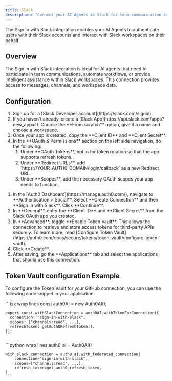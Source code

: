 ```yaml
---
title: Slack
description: "Connect your AI Agents to Slack for team communication and workflow automation."
---
```



The Sign in with Slack integration enables your AI Agents to authenticate users with their Slack accounts and interact with Slack workspaces on their behalf.

## Overview

The Sign in with Slack integration is ideal for AI agents that need to participate in team communications, automate workflows, or provide intelligent assistance within Slack workspaces. This connection provides access to messages, channels, and workspace data.

## Configuration

<Steps>
  <Step title="Set up a Slack app">
    <ol>
      <li>
        Sign up for a [Slack Developer account](https://slack.com/signin).
      </li>
      <li>
        If you haven't already, create a [Slack
        App](https://api.slack.com/apps?new_app=1). Choose the **From scratch**
        option, give it a name and choose a workspace.
      </li>
      <li>
        Once your app is created, copy the **Client ID** and **Client Secret**.
      </li>
      <li>
        In the **OAuth & Permissions** section on the left side navigation, do
        the following:
        <ol>
          <li>
            Under **OAuth Tokens**, opt in for token rotation so that the app
            supports refresh tokens.
          </li>
          <li>
            Under **Redirect URLs**, add
            `https://YOUR_AUTH0_DOMAIN/login/callback` as a new Redirect URL.
            <FindDomainInfoBlock />
          </li>
          <li>
            Under **Scopes**, add the necessary OAuth scopes your app needs to
            function.
          </li>
        </ol>
      </li>
    </ol>
  </Step>
  <Step title="Configure the Slack Social Connection in Auth0">
    <ol>
      <li>
        In the [Auth0 Dashboard](https://manage.auth0.com/), navigate to
        **Authentication > Social**. Select **Create Connection** and then
        **Sign in with Slack**. Click **Continue**.
      </li>
      <li>
        In **General**, enter the **Client ID** and **Client Secret** from the
        Slack OAuth app you created.
      </li>
      <li>
        In **Advanced**, toggle **Enable Token Vault**. This allows the
        connection to retrieve and store access tokens for third-party APIs
        securely. To learn more, read [Configure Token
        Vault](https://auth0.com/docs/secure/tokens/token-vault/configure-token-vault).
      </li>
      <li>Click **Create**.</li>
      <li>
        After saving, go the **Applications** tab and select the applications
        that should use this connection.
      </li>
    </ol>
  </Step>
</Steps>

## Token Vault configuration Example

To configure the Token Vault for your GitHub connection, you can use the following code snippet in your application:

<Tabs>
  <Tab title="JavaScript" icon="js">
    ```tsx wrap lines
    const auth0AI = new Auth0AI();

    export const withSlackConnection = auth0AI.withTokenForConnection({
      connection: "sign-in-with-slack",
      scopes: ["channels:read", ...],
      refreshToken: getAuth0RefreshToken(),
    });
    ```

  </Tab>
  <Tab title="Python" icon="python">
    ```python wrap lines
    auth0_ai = Auth0AI()

    with_slack_connection = auth0_ai.with_federated_connection(
        connection="sign-in-with-slack",
        scopes=["channels:read", ...],
        refresh_token=get_auth0_refresh_token,
    )
    ```

  </Tab>
</Tabs>

<LearnMore />
